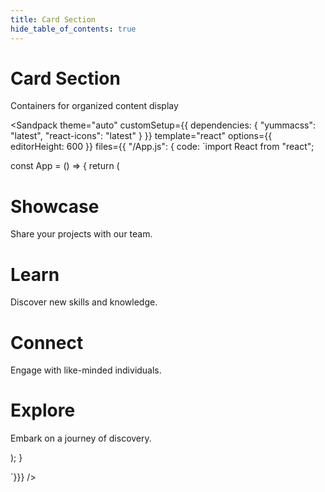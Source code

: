 ```yaml
---
title: Card Section
hide_table_of_contents: true
---
```



# Card Section

Containers for organized content display

<Sandpack
theme="auto"
customSetup={{ dependencies: { "yummacss": "latest", "react-icons": "latest" } }}
template="react"
options={{ editorHeight: 600 }}
files={{ "/App.js": {
code: `import React from "react";

const App = () => {
   return (
      <div class="gap-1 row cnn">
         <div class="xs:col-12 lg:col-3 md:col-6">
            <div className="bg-white card rad-2">
               <h1 className="card-t t-gray-5">Showcase</h1>
               <p className="card-b">Share your projects with our team.</p>
            </div>
         </div>
         <div class="xs:col-12 lg:col-3 md:col-6">
            <div className="bg-white card rad-2">
               <h1 className="card-t t-gray-5">Learn</h1>
               <p className="card-b">Discover new skills and knowledge.</p>
            </div>
         </div>
         <div class="xs:col-12 lg:col-3 md:col-6">
            <div className="bg-white card rad-2">
               <h1 className="card-t t-gray-5">Connect</h1>
               <p className="card-b">Engage with like-minded individuals.</p>
            </div>
         </div>
         <div class="xs:col-12 lg:col-3 md:col-6">
            <div className="bg-white card rad-2">
               <h1 className="card-t t-gray-5">Explore</h1>
               <p className="card-b">Embark on a journey of discovery.</p>
            </div>
         </div>
      </div>
   );
}

`}}}
/>